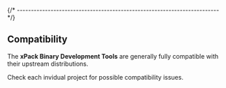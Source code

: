 
{/* ------------------------------------------------------------------------ */}

## Compatibility

The **xPack Binary Development Tools** are generally fully compatible with
their upstream distributions.

Check each invidual project for possible compatibility issues.
